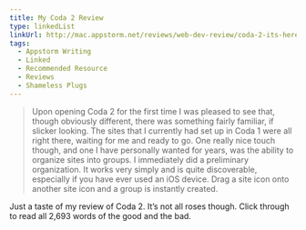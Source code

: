 ```yaml
---
title: My Coda 2 Review
type: linkedList
linkUrl: http://mac.appstorm.net/reviews/web-dev-review/coda-2-its-here-and-its-awesome/
tags:
  - Appstorm Writing
  - Linked
  - Recommended Resource
  - Reviews
  - Shameless Plugs
---
```


> Upon opening Coda 2 for the first time I was pleased to see that, though obviously different, there was something fairly familiar, if slicker looking. The sites that I currently had set up in Coda 1 were all right there, waiting for me and ready to go. One really nice touch though, and one I have personally wanted for years, was the ability to organize sites into groups. I immediately did a preliminary organization. It works very simply and is quite discoverable, especially if you have ever used an iOS device. Drag a site icon onto another site icon and a group is instantly created.

Just a taste of my review of Coda 2. It’s not all roses though. Click through to read all 2,693 words of the good and the bad.
